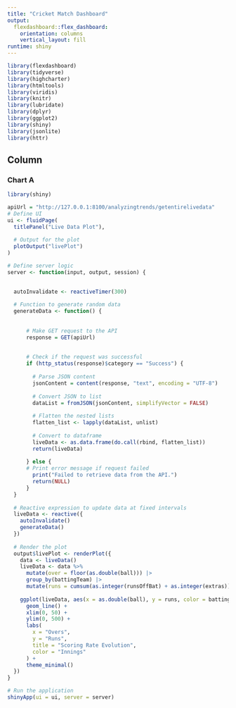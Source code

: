 ```yaml
---
title: "Cricket Match Dashboard"
output:
  flexdashboard::flex_dashboard:
    orientation: columns
    vertical_layout: fill
runtime: shiny
---
```


```r
library(flexdashboard)
library(tidyverse)
library(highcharter)
library(htmltools)
library(viridis)
library(knitr)
library(lubridate)
library(dplyr)
library(ggplot2)
library(shiny)
library(jsonlite)
library(httr)

```

Column {data-width=500}
-----------------------------------------------------------------------

### Chart A

```r

library(shiny)

apiUrl = "http://127.0.0.1:8100/analyzingtrends/getentirelivedata"
# Define UI
ui <- fluidPage(
  titlePanel("Live Data Plot"),
  
  # Output for the plot
  plotOutput("livePlot")
)

# Define server logic
server <- function(input, output, session) {
  

  autoInvalidate <- reactiveTimer(300)
  
  # Function to generate random data
  generateData <- function() {
      
      
      # Make GET request to the API
      response = GET(apiUrl) 
      
    
      # Check if the request was successful
      if (http_status(response)$category == "Success") {
    
        # Parse JSON content
        jsonContent = content(response, "text", encoding = "UTF-8")
        
        # Convert JSON to list
        dataList = fromJSON(jsonContent, simplifyVector = FALSE)
         
        # Flatten the nested lists
        flatten_list <- lapply(dataList, unlist)
        
        # Convert to dataframe
        liveData <- as.data.frame(do.call(rbind, flatten_list))
        return(liveData)
        
      } else {
      # Print error message if request failed
        print("Failed to retrieve data from the API.")
        return(NULL)
      }
  }
  
  # Reactive expression to update data at fixed intervals
  liveData <- reactive({
    autoInvalidate()
    generateData()
  })
  
  # Render the plot
  output$livePlot <- renderPlot({
    data <- liveData()
    liveData <- data %>%
      mutate(over = floor(as.double(ball))) |>
      group_by(battingTeam) |>
      mutate(runs = cumsum(as.integer(runsOffBat) + as.integer(extras)))
    
    ggplot(liveData, aes(x = as.double(ball), y = runs, color = battingTeam)) +
      geom_line() +
      xlim(0, 50) +
      ylim(0, 500) +
      labs(
        x = "Overs",
        y = "Runs",
        title = "Scoring Rate Evolution",
        color = "Innings"
      ) +
      theme_minimal()
  })
}

# Run the application
shinyApp(ui = ui, server = server)


```



